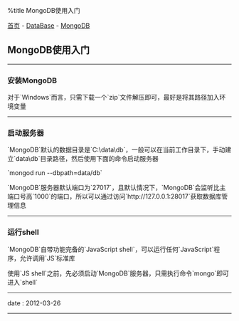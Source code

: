 %title MongoDB使用入门

[[../../../index|首页]] - [[../index|DataBase]] - [[index|MongoDB]]
==MongoDB使用入门==
----
===安装MongoDB===

对于`Windows`而言，只需下载一个`zip`文件解压即可，最好是将其路径加入环境变量
----
===启动服务器===

`MongoDB`默认的数据目录是`C:\data\db`，一般可以在当前工作目录下，手动建立`data\db`目录路径，然后使用下面的命令启动服务器

`mongod run --dbpath=data/db`

`MongoDB`服务器默认端口为`27017`，且默认情况下，`MongoDB`会监听比主端口号高`1000`的端口，所以可以通过访问`http://127.0.0.1:28017`获取数据库管理信息
----
===运行shell===

`MongoDB`自带功能完备的`JavaScript shell`，可以运行任何`JavaScript`程序，允许调用`JS`标准库

使用`JS shell`之前，先必须启动`MongoDB`服务器，只需执行命令`mongo`即可进入`shell`
----
<red>date</red> : 2012-03-26
----
